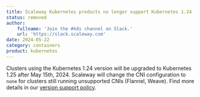 ```yaml
---
title: Scaleway Kubernetes products no longer support Kubernetes 1.24
status: removed
author:
    fullname: 'Join the #k8s channel on Slack.'
    url: 'https://slack.scaleway.com'
date: 2024-05-22
category: containers
product: kubernetes
---
```


Clusters using the Kubernetes 1.24 version will be upgraded to Kubernetes 1.25 after May 15th, 2024.
Scaleway will change the CNI configuration to `none` for clusters still running unsupported CNIs (Flannel, Weave).
Find more details in our [version support policy](https://www.scaleway.com/en/docs/kubernetes/reference-content/version-support-policy/#supported-container-network-interfaces-cni).

